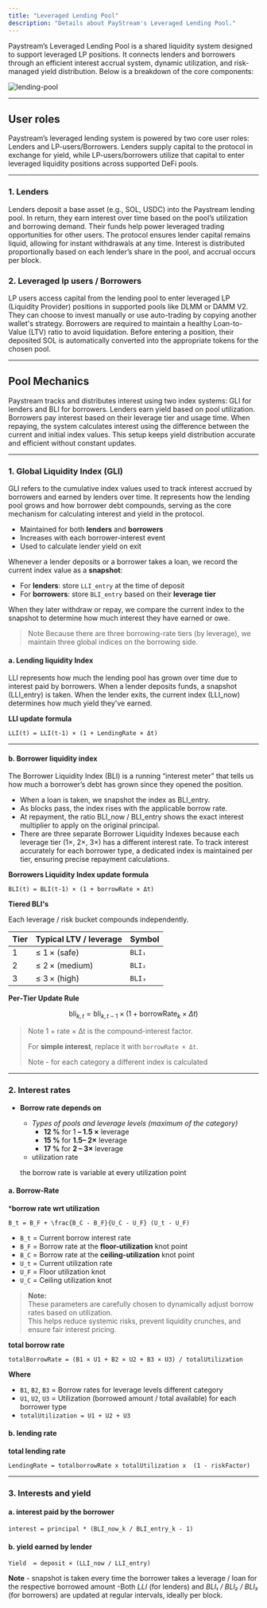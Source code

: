 ```yaml
---
title: "Leveraged Lending Pool"
description: "Details about PayStream's Leveraged Lending Pool."
---
```


Paystream’s Leveraged Lending Pool is a shared liquidity system designed to support leveraged LP positions. It connects lenders and borrowers through an efficient interest accrual system, dynamic utilization, and risk-managed yield distribution. Below is a breakdown of the core components:

![lending-pool](./images/lending-pool.png)

---

## User roles

Paystream’s leveraged lending system is powered by two core user roles: Lenders and LP-users/Borrowers. Lenders supply capital to the protocol in exchange for yield, while LP-users/borrowers utilize that capital to enter leveraged liquidity positions across supported DeFi pools.

---

### 1. Lenders

Lenders deposit a base asset (e.g., SOL, USDC) into the Paystream lending pool. In return, they earn interest over time based on the pool’s utilization and borrowing demand. Their funds help power leveraged trading opportunities for other users. The protocol ensures lender capital remains liquid, allowing for instant withdrawals at any time. Interest is distributed proportionally based on each lender’s share in the pool, and accrual occurs per block.

### 2. Leveraged lp users / Borrowers

LP users access capital from the lending pool to enter leveraged LP (Liquidity Provider) positions in supported pools like DLMM or DAMM V2. They can choose to invest manually or use auto-trading by copying another wallet's strategy. Borrowers are required to maintain a healthy Loan-to-Value (LTV) ratio to avoid liquidation. Before entering a position, their deposited SOL is automatically converted into the appropriate tokens for the chosen pool.

---
## Pool Mechanics

Paystream tracks and distributes interest using two index systems: GLI for lenders and BLI for borrowers. Lenders earn yield based on pool utilization. Borrowers pay interest based on their leverage tier and usage time. When repaying, the system calculates interest using the difference between the current and initial index values. This setup keeps yield distribution accurate and efficient without constant updates.

---

    
### 1. Global Liquidity Index (GLI)

GLI refers to the cumulative index values used to track interest accrued by borrowers and earned by lenders over time. It represents how the lending pool grows and how borrower debt compounds, serving as the core mechanism for calculating interest and yield in the protocol.
- Maintained for both **lenders** and **borrowers**
- Increases with each borrower-interest event
- Used to calculate lender yield on exit


Whenever a lender deposits or a borrower takes a loan, we record the current index value as a **snapshot**:

- For **lenders**: store `LLI_entry` at the time of deposit
- For **borrowers**: store `BLI_entry` based on their **leverage tier**

When they later withdraw or repay, we compare the current index to the snapshot to determine how much interest they have earned or owe.

> Note  Because there are three borrowing-rate tiers (by leverage), we maintain three global indices on the borrowing side.

#### a. Lending liquidity Index 

LLI represents how much the lending pool has grown over time due to interest paid by borrowers.
When a lender deposits funds, a snapshot (LLI_entry) is taken. When the lender exits, the current index (LLI_now) determines how much yield they've earned.

**LLI update formula**

```
LLI(t) = LLI(t-1) × (1 + LendingRate × Δt)
```


---

#### b. Borrower liquidity index 

The Borrower Liquidity Index (BLI) is a running “interest meter” that tells us how much a borrower’s debt has grown since they opened the position.

- When a loan is taken, we snapshot the index as BLI_entry.
- As blocks pass, the index rises with the applicable borrow rate.
- At repayment, the ratio BLI_now / BLI_entry shows the exact interest multiplier to apply on the original principal.
- There are three separate Borrower Liquidity Indexes because each leverage tier (1×, 2×, 3×) has a different interest rate. To track interest accurately for each borrower type, a dedicated index is maintained per tier, ensuring precise repayment calculations.

**Borrowers Liquidity Index update formula**
```
BLI(t) = BLI(t-1) × (1 + borrowRate × Δt)
```

**Tiered BLI's** 

Each leverage / risk bucket compounds independently.

| Tier | Typical LTV / leverage | Symbol |
| --- | --- | --- |
| 1 | ≤ 1 × (safe) | `BLI₁` |
| 2 | ≤ 2 × (medium) | `BLI₂` |
| 3 | ≤ 3 × (high) | `BLI₃` |

**Per‑Tier Update Rule**

$$
\text{bli}_{k,t} = \text{bli}_{k,t-1} \times \left(1 + \text{borrowRate}_k \times \Delta t \right)
$$


> Note  1 + rate × Δt is the compound-interest factor.
> 
> For **simple interest**, replace it with `borrowRate × Δt`.
> 
> Note - for each category a different index is calculated

---
### 2. Interest rates 

- **Borrow rate depends on**
    - *Types of pools and leverage levels (maximum of the category)*
        - **12 %** for 1 **– 1.5 ×** leverage
        - **15 %** for **1.5– 2×** leverage
        - **17 %** for **2 – 3×** leverage
    - utilization rate
    
    the borrow rate is variable at every utilization point 

#### a. Borrow-Rate 

***borrow rate wrt utilization**

```
B_t = B_F + \frac{B_C - B_F}{U_C - U_F} (U_t - U_F)
```

- `B_t` = Current borrow interest rate  
- `B_F` = Borrow rate at the **floor-utilization** knot point  
- `B_C` = Borrow rate at the **ceiling-utilization** knot point  
- `U_t` = Current utilization rate  
- `U_F` = Floor utilization knot  
- `U_C` = Ceiling utilization knot

> **Note:**  
> These parameters are carefully chosen to dynamically adjust borrow rates based on utilization.  
> This helps reduce systemic risks, prevent liquidity crunches, and ensure fair interest pricing.

**total borrow rate**

```
totalBorrowRate = (B1 × U1 + B2 × U2 + B3 × U3) / totalUtilization
```

**Where**

- `B1`, `B2`, `B3` = Borrow rates for leverage levels different category
- `U1`, `U2`, `U3` = Utilization (borrowed amount / total available) for each borrower type
- `totalUtilization = U1 + U2 + U3`


#### b. lending rate 

**total lending rate**

```
LendingRate = totalborrowRate x totalUtilization x  (1 - riskFactor)
```
---

### 3. Interests and yield 

#### a. interest paid by the borrower

```
interest = principal * (BLI_now_k / BLI_entry_k - 1)
```

#### b. yield earned by lender

```
Yield  = deposit × (LLI_now / LLI_entry)
```


**Note** - snapshot is taken every time the borrower takes a leverage / loan for the respective borrowed amount 
-Both *LLI* (for lenders) and *BLI₁ / BLI₂ / BLI₃* (for borrowers) are updated at regular intervals, ideally per block. 